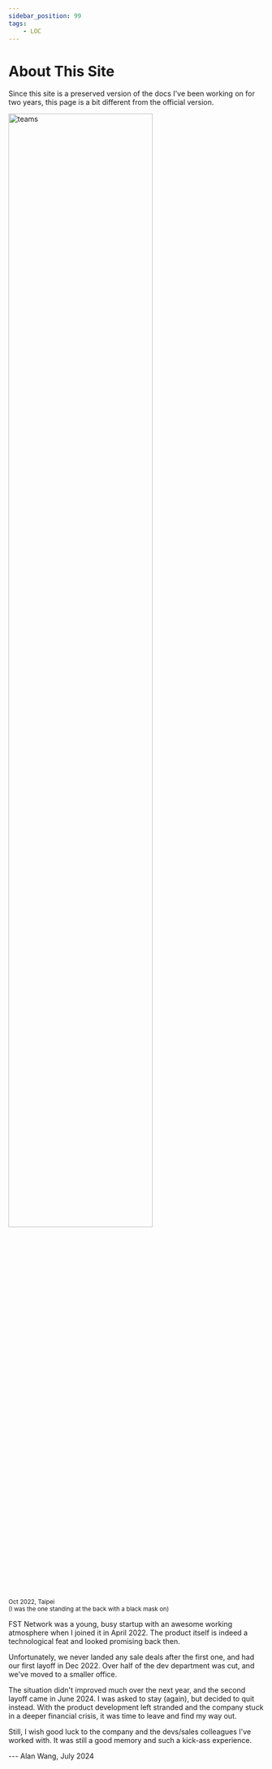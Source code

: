 ```yaml
---
sidebar_position: 99
tags:
    - LOC
---
```


# About This Site

Since this site is a preserved version of the docs I've been working on for two years, this page is a bit different from the official version.

<div className="center-padded">
    <img
        src={require("/img/about/teams.jpg").default}
        width="75%"
        alt="teams"
    />
    <br />
    <small>
        Oct 2022, Taipei<br />(I was the one standing at the back with a black mask on)
    </small>
</div>

FST Network was a young, busy startup with an awesome working atmosphere when I joined it in April 2022. The product itself is indeed a technological feat and looked promising back then.

Unfortunately, we never landed any sale deals after the first one, and had our first layoff in Dec 2022. Over half of the dev department was cut, and we've moved to a smaller office.

The situation didn't improved much over the next year, and the second layoff came in June 2024. I was asked to stay (again), but decided to quit instead. With the product development left stranded and the company stuck in a deeper financial crisis, it was time to leave and find my way out.

Still, I wish good luck to the company and the devs/sales colleagues I've worked with. It was still a good memory and such a kick-ass experience.

--- Alan Wang, July 2024

